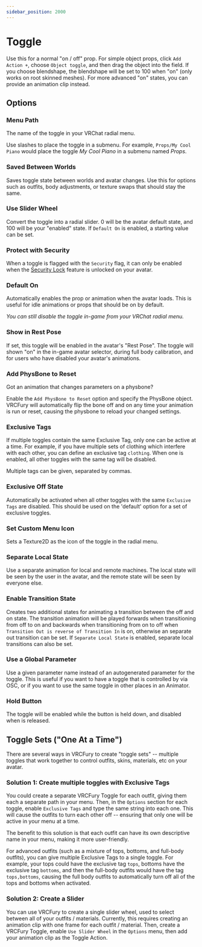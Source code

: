 ---
sidebar_position: 2000
---

# Toggle

Use this for a normal "on / off" prop. For simple object props, click `Add Action +`, choose `Object toggle`, and then drag the object into the field. If you choose blendshape, the blendshape will be set to 100 when "on" (only works on root skinned meshes). For more advanced "on" states, you can provide an animation clip instead.

## Options

### Menu Path

The name of the toggle in your VRChat radial menu.

Use slashes to place the toggle in a submenu. For example, `Props/My Cool Piano` would place the toggle _My Cool Piano_ in a submenu named _Props_.

### Saved Between Worlds

Saves toggle state between worlds and avatar changes. Use this for options such as outfits, body adjustments, or texture swaps that should stay the same.

### Use Slider Wheel

Convert the toggle into a radial slider. 0 will be the avatar default state, and 100 will be your "enabled" state.
If `Default On` is enabled, a starting value can be set.

### Protect with Security

When a toggle is flagged with the `Security` flag, it can only be enabled when the [Security Lock](https://vrcfury.com/components/other#security-lock) feature is unlocked on your avatar.

### Default On

Automatically enables the prop or animation when the avatar loads. This is useful for idle animations or props that should be on by default.

_You can still disable the toggle in-game from your VRChat radial menu._

### Show in Rest Pose

If set, this toggle will be enabled in the avatar's "Rest Pose".
The toggle will shown "on" in the in-game avatar selector, during
full body calibration, and for users who have disabled your avatar's
animations.

### Add PhysBone to Reset

Got an animation that changes parameters on a physbone?

Enable the `Add PhysBone to Reset` option and specify the PhysBone object. VRCFury will automatically flip the bone off and on any time your animation is run or reset, causing the physbone to reload your changed settings.

### Exclusive Tags

If multiple toggles contain the same Exclusive Tag, only one can be active at a time. For example,
if you have multiple sets of clothing which interfere with each other, you can define an exclusive tag `clothing`. When one is enabled, all other toggles with the same tag will be disabled.

Multiple tags can be given, separated by commas.

### Exclusive Off State

Automatically be activated when all other toggles with the same `Exclusive Tags` are disabled. This should be used on the 'default' option for a set of exclusive toggles.

### Set Custom Menu Icon

Sets a Texture2D as the icon of the toggle in the radial menu.

### Separate Local State

Use a separate animation for local and remote machines. The local state will be seen by the user in the avatar, and the remote state will be seen by everyone else.

### Enable Transition State

Creates two additional states for animating a transition between the off and on state. The transition animation will be played forwards when transitioning from off to on and backwards when transitioning from on to off when `Transition Out is reverse of Transition In` is on, otherwise an separate out transition can be set. If `Separate Local State` is enabled, separate local transitions can also be set.

### Use a Global Parameter

Use a given parameter name instead of an autogenerated parameter for the toggle. This is useful if you want to have a toggle that is controlled by via OSC, or if you want to use the same toggle in other places in an Animator.

### Hold Button

The toggle will be enabled while the button is held down, and disabled when is released.

## Toggle Sets ("One At a Time")

There are several ways in VRCFury to create "toggle sets" -- multiple toggles that work together to control outfits, skins, materials, etc on your avatar.

### Solution 1: Create multiple toggles with Exclusive Tags

You could create a separate VRCFury Toggle for each outfit, giving them each a separate path in your menu. Then, in the `Options` section for each toggle, enable `Exclusive Tags` and type the same string into each one. This will cause the outfits to turn each other off -- ensuring that only one will be active in your menu at a time.

The benefit to this solution is that each outfit can have its own descriptive name in your menu, making it more user-friendly.

For advanced outfits (such as a mixture of tops, bottoms, and full-body outfits), you can give multiple Exclusive Tags to a single toggle. For example, your tops could have the exclusive tag `tops`, bottoms have the exclusive tag `bottoms`, and then the full-body outfits would have the tag `tops,bottoms`, causing the full body outfits to automatically turn off all of the tops and bottoms when activated.

### Solution 2: Create a Slider

You can use VRCFury to create a single slider wheel, used to select between all of your outfits / materials. Currently, this requires creating an animation clip with one frame for each outfit / material. Then, create a VRCFury Toggle, enable `Use Slider Wheel` in the `Options` menu, then add your animation clip as the Toggle Action.
